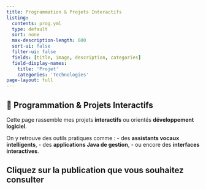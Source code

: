 ```yaml
---
title: Programmation & Projets Interactifs
listing:
  contents: prog.yml
  type: default
  sort: none
  max-description-length: 600
  sort-ui: false
  filter-ui: false
  fields: [title, image, description, categories]
  field-display-names: 
    title: 'Projet'
    categories: 'Technologies'
page-layout: full
---
```


## 🤖 Programmation & Projets Interactifs

Cette page rassemble mes projets **interactifs** ou orientés **développement logiciel**.

On y retrouve des outils pratiques comme :
- des **assistants vocaux intelligents**,
- des **applications Java de gestion**,
- ou encore des **interfaces interactives**.

**Cliquez sur la publication que vous souhaitez consulter**
---

```list
```